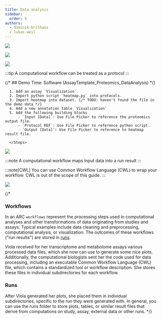 ```yaml
---
title: Data analysis
sidebar:
  order: 5
authors:
  - dominik-brilhaus
  - lukas-weil
---
```



![](@images/start-here/arc-prototypic-workflows1.svg)

![](@images/start-here/arc-prototypic-workflows2.svg)


<Tabs>
  <TabItem label="Option I: Create a virtual assay">

  ![](@images/start-here/arc-prototypic-workflows-virtual.svg)

  :::tip
  A computational workflow can be treated as a protocol
  :::

  {/* ## Demo Time: Software (AssayTemplate_Proteomics_DataAnalysis) */}


  <Card icon="pen" title="ARCitect">
      <Steps>

      1. Add an assay `Visualization`. 
      2. Import python script `heatmap.py` into protocols.
      3. Import heatmap into dataset. {/* TODO: haven't found the file in the demo data */}
      4. Add a new annotation table `Visualization`
      5. Add the following building blocks
          - `Input [Data]`: Use File Picker to reference the proteomics output file.
          - `Protocol REF`: Use File Picker to reference python script.
          - `Output [Data]`: Use File Picker to reference to heatmap result file.
      
      </Steps>
  </Card>

  </TabItem>
  <TabItem label="Option II: Create a run and a workflow">

  ![](@images/start-here/arc-prototypic-workflows-cwl1.svg)

  :::note
  A computational workflow maps input data into a run result
  :::

  :::note[CWL]
  You can use Common Workflow Language (CWL) to wrap your workflow.
  CWL is out of the scope of this guide.
  :::

  ![](@images/start-here/arc-prototypic-workflows-cwl2.svg)

  {/* 
  ### Workflows

  In an ARC `workflows` represent the processing steps used in computational analyses and other transformations of data originating from studies and assays. Typical examples include data cleaning and preprocessing, computational analysis, or visualization. The outcomes of these workflows ("run results") are stored in [runs](#runs).

  Viola received for her transcriptome and metabolome assays various processed data files, which she now can use to generate some nice plots. Additionally, the computational biologists sent her the code used for data processing, including an executable Common Workflow Language (CWL) file, which contains a standardized tool or workflow description. She stores these files in individual subdirectories for each workflow.

  ### Runs

  After Viola generated her plots, she placed them in individual subdirectories, specific to the run they were generated with. In general, you can use the runs folder to store plots, tables, or similar result files that derive from computations on study, assay, external data or other runs. */}

  </TabItem>

</Tabs>



